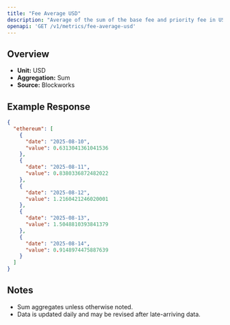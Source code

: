 ```yaml
---
title: "Fee Average USD"
description: "Average of the sum of the base fee and priority fee in USD that day"
openapi: 'GET /v1/metrics/fee-average-usd'
---
```


## Overview

- **Unit:** USD
- **Aggregation:** Sum
- **Source:** Blockworks



## Example Response

```json
{
  "ethereum": [
    {
      "date": "2025-08-10",
      "value": 0.6313041361041536
    },
    {
      "date": "2025-08-11",
      "value": 0.8380336872482022
    },
    {
      "date": "2025-08-12",
      "value": 1.2160421246020001
    },
    {
      "date": "2025-08-13",
      "value": 1.5048810393841379
    },
    {
      "date": "2025-08-14",
      "value": 0.9148974475887639
    }
  ]
}
```

## Notes
- Sum aggregates unless otherwise noted.
- Data is updated daily and may be revised after late-arriving data.
